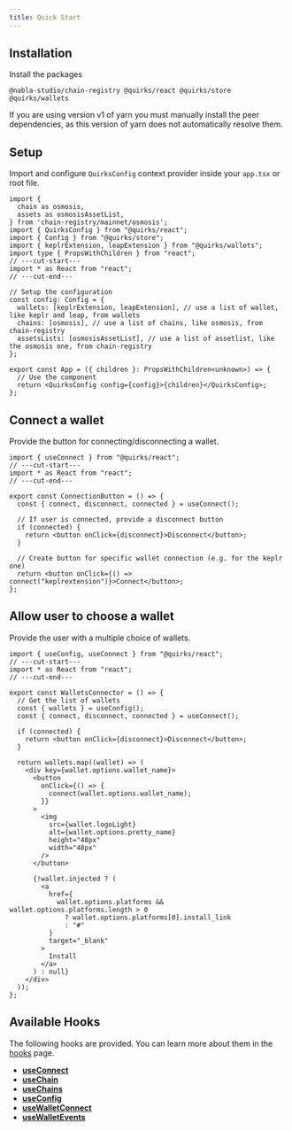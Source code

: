 ```yaml
---
title: Quick Start
---
```


## Installation

Install the packages

```package-install
@nabla-studio/chain-registry @quirks/react @quirks/store @quirks/wallets
```

<Callout type="warn">
  If you are using version v1 of yarn you must manually install the peer
  dependencies, as this version of yarn does not automatically resolve them.
</Callout>

## Setup

Import and configure `QuirksConfig` context provider inside your `app.tsx` or
root file.

```tsx twoslash
import {
  chain as osmosis,
  assets as osmosisAssetList,
} from 'chain-registry/mainnet/osmosis';
import { QuirksConfig } from "@quirks/react";
import { Config } from "@quirks/store";
import { keplrExtension, leapExtension } from "@quirks/wallets";
import type { PropsWithChildren } from "react";
// ---cut-start---
import * as React from "react";
// ---cut-end---

// Setup the configuration
const config: Config = {
  wallets: [keplrExtension, leapExtension], // use a list of wallet, like keplr and leap, from wallets
  chains: [osmosis], // use a list of chains, like osmosis, from chain-registry
  assetsLists: [osmosisAssetList], // use a list of assetlist, like the osmosis one, from chain-registry
};

export const App = ({ children }: PropsWithChildren<unknown>) => {
  // Use the component
  return <QuirksConfig config={config}>{children}</QuirksConfig>;
};
```

## Connect a wallet

Provide the button for connecting/disconnecting a wallet.

```tsx twoslash
import { useConnect } from "@quirks/react";
// ---cut-start---
import * as React from "react";
// ---cut-end---

export const ConnectionButton = () => {
  const { connect, disconnect, connected } = useConnect();

  // If user is connected, provide a disconnect button
  if (connected) {
    return <button onClick={disconnect}>Disconnect</button>;
  }

  // Create button for specific wallet connection (e.g. for the keplr one)
  return <button onClick={() => connect("keplrextension")}>Connect</button>;
};
```

## Allow user to choose a wallet

Provide the user with a multiple choice of wallets.

```tsx twoslash
import { useConfig, useConnect } from "@quirks/react";
// ---cut-start---
import * as React from "react";
// ---cut-end---

export const WalletsConnector = () => {
  // Get the list of wallets
  const { wallets } = useConfig();
  const { connect, disconnect, connected } = useConnect();

  if (connected) {
    return <button onClick={disconnect}>Disconnect</button>;
  }

  return wallets.map((wallet) => (
    <div key={wallet.options.wallet_name}>
      <button
        onClick={() => {
          connect(wallet.options.wallet_name);
        }}
      >
        <img
          src={wallet.logoLight}
          alt={wallet.options.pretty_name}
          height="48px"
          width="48px"
        />
      </button>

      {!wallet.injected ? (
        <a
          href={
            wallet.options.platforms && wallet.options.platforms.length > 0
              ? wallet.options.platforms[0].install_link
              : "#"
          }
          target="_blank"
        >
          Install
        </a>
      ) : null}
    </div>
  ));
};
```

## Available Hooks

The following hooks are provided. You can learn more about them in the
[hooks](./hooks) page.

- **[useConnect](./hooks#useconnect)**
- **[useChain](./hooks#usechain)**
- **[useChains](./hooks#usechains)**
- **[useConfig](./hooks#useconfig)**
- **[useWalletConnect](./hooks#usewalletconnect)**
- **[useWalletEvents](./hooks#usewalletevents)**
